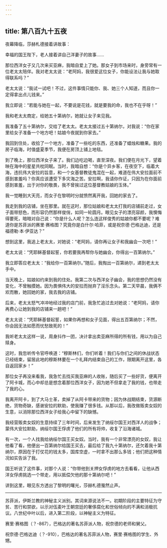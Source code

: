 ```yaml
---
---
---
```

title: 第八百九十五夜
---






夜幕降临，莎赫札德接着讲故事：





幸福的国王陛下，老人接着讲自己洋妻子的故事……





那位西洋女子又几次来买亚麻，我暗自爱上了她。那女子到市场来时，身旁常有一位老太太陪伴。我对老太太说：“老阿妈，我很爱这位女子，你能设法让我与她取得联系吗？”

老太太说：“我试一试吧！不过，这件事情只能你、我、她三个人知道，而且你一定得拿出点儿钱来。”

我立即说：“若能与她在一起，不要说是花钱，就是要我的命，我也不在乎呀！”

我和老太太商定，给她五十第纳尔，她就让女子来见我。

我准备了五十第纳尔，交给了老太太。老太太接过五十第纳尔，对我说：“你在家里给女子准备一个地方吧！姑娘今夜就到你家去。”

我回到住处，收拾了一个地方，准备了一些吃的东西，还准备了蜡烛和糖果。我的房子临海，时值盛夏季节，我便在房顶上铺上地毯。

到了晚上，那位西洋女子来了。我们边吃边喝，直至深夜。我们便在月光下，望着映在海中的星星共枕同眠。当时，我暗自想：“你是个异乡客，在夜空下，临着大海，违抗伟大安拉的旨意，和一个女基督教徒鬼混在一起，难道在伟大安拉面前不感到害羞吗？你真应该遭受下多灾海之苦。安拉啊，我请你作证，只因为在你面前感到害羞，出于对你的敬畏，我不曾挨过这位基督教姑娘的玉体。”

我一觉睡到大天亮，而女子在黎明时分就愤然离开我，回她的家去了。

我走到我的店铺，坐在那里。就在这时，那位姑娘和老太太打我的店铺前走过，女子面带怒色，而形容仍然那样俊俏，如同一轮圆月。眼见女子的漂亮容颜，我懊悔得要死，暗暗对自己说：“你是什么人呢？怎么连这样俊秀的姑娘你都不要呢？难道你是苏菲派的赛里·赛格图？究竟你是白什尔·哈菲，或是祝奈德·巴格达迪，还是福德勒·本·伊亚达？”

想到这里，我追上老太太，对她说：“老阿妈，请你再让女子和我幽会一次吧！”

老太太说：“凭耶稣基督起誓，你若要我再帮你与她幽会，你得出一百第纳尔。”

我立即答应老太太：“我给你一百第纳尔。”随后，我掏出一百第纳尔，递到老太太手中。

当天晚上，姑娘如约来到我的住处。我第二次与西洋女子幽会，我的思想仍然没有变化，不曾触摸她。因为畏惧伟大的安拉而抛弃了淫乐念头。第二天早晨，我俩不欢而散，她回她的家，我去我的店铺。

后来，老太太怒气冲冲地经过我的店门前，我急忙追过去对她说：“老阿妈，请你再费心让她到我的店铺来一趟吧！”

老太太说：“凭耶稣基督起誓，如果你再想和女子见面，得出五百第纳尔；不然，你会因无法如愿而忧愁致死的！”

我听老太太这样一说，周身抖作一团，决计拿出卖亚麻所得的所有钱，用以为自己赎身。

这时，我忽听传令官呼唤道：“穆斯林们，你们听着！我们与你们之间的休战状态已经结束，留居此地的穆斯林要在一个礼拜内结束自己的工作，限期离开这里，各自返回家乡！”

那位女子再没来看我，我急忙去找买我亚麻的人收账，随后买了一些好货，便离开了阿卡城，而心中却总是想念着那位西洋女子，因为她不但拿走了我的钱，也带走了我的心。

我离开阿卡，到了大马士革，卖掉了从阿卡带来的货物；因为休战期结束，货源断绝，货物奇缺，感谢安拉的默助，使我赚了很多钱。从那以后，我改做贩卖女奴的生意，以消除那位西洋女子给我心中留下的缺憾。

我经营贩卖女奴的生意持续了三年时间，后来发生了纳绥尔国王对西洋人的战争；蒙伟大安拉默助，纳绥尔国王俘虏了他们的所有将帅，收复了沿海诸城。

有一次，一个人找我给纳绥尔国王买女奴。当时，我有一个非常漂亮的女奴，我让他看了看，他便出一百第纳尔给国王买去，最后给了我九十第纳尔，还欠着我十第纳尔，原因在于打仗花的钱太多，国库空虚，一时拿不出那么多钱；他们把这种情况如实告诉了我。

国王听说了这件事，对那个人说：“你带他到关押女俘虏的地方去看看，让他从西洋女俘虏挑选一个带走，用以抵偿欠他的那十第纳尔吧！”





讲到这里，眼见东方透出了黎明的曙光，莎赫札德戛然止声。



***





苏菲派，伊斯兰教的神秘主义派别。其词来源说法不一。初期阶段的主要特征为守贫、苦行和禁欲，以示对伍麦叶王朝宫廷的奢侈腐化和世俗倾向的不满和消极抗议。八世纪中叶以后，进入第二阶段，以神秘主义为特征。​​​



赛里·赛格图（？-867），巴格达的著名苏菲派人物，祝奈德的老师和舅父。​​​



祝奈德·巴格达迪（？-910），巴格达的著名苏菲派人物，赛里·赛格图的学生、外甥。​​​